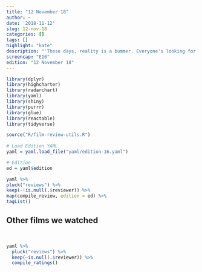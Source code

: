 ```yaml
---
title: "12 November 18"
author: ~
date: '2018-11-12'
slug: 12-nov-18
categories: []
tags: []
highlight: "kate"
description: "'These days, reality is a bummer. Everyone's looking for a way to escape, and that's why Halliday, that's why he was such a hero to us.' - Wade"
screencap: "E16"
edition: "12 November 18"
---
```


```r
library(dplyr)
library(highcharter)
library(radarchart)
library(yaml)
library(shiny)
library(purrr)
library(glue)
library(reactable)
library(tidyverse)

source("R/film-review-utils.R")
       
# Load Edition YAML
yaml = yaml.load_file("yaml/edition-16.yaml")

# Edition
ed = yaml$edition
```

```r
yaml %>%
pluck("reviews") %>%
keep(~!is.null(.$reviewer)) %>%
map(compile_review, edition = ed) %>% 
tagList()
```

## Other films we watched

<br>

```r
yaml %>%
  pluck("reviews") %>%
  keep(~is.null(.$reviewer)) %>%
  compile_ratings()
```
